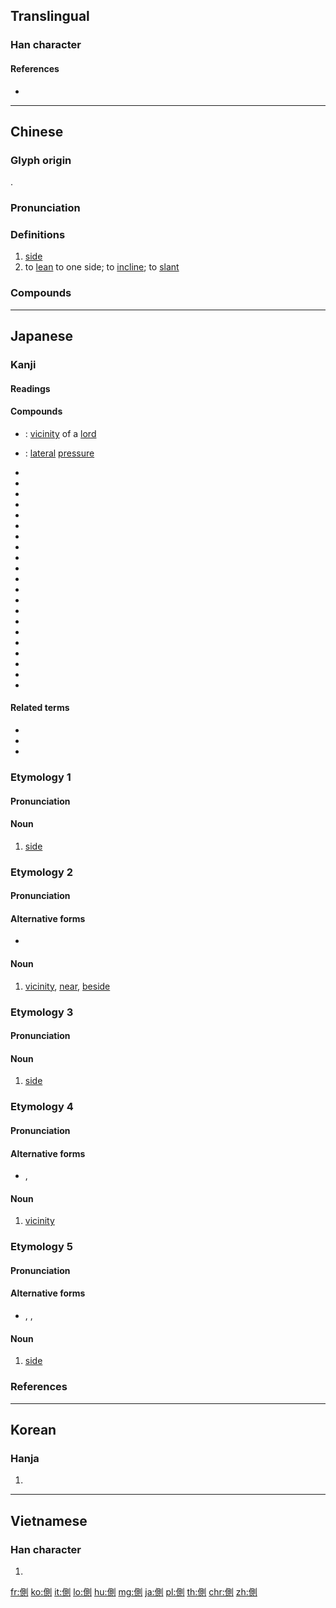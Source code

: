 {{character info/new}}
{{also|侧}}
==Translingual==

===Han character===
{{Han char|rn=9|rad=人|as=09|sn=11|four=22200|canj=OBCN|ids=⿰亻則}}

====References====
* {{Han ref|kx=0111.340|dkj=00897|dj=0238.060|hdz=10189.120|uh=5074|ud=20596|bh=B0BC|bd=45244}}

----

==Chinese==
{{zh-forms|s=侧}}

===Glyph origin===
{{Han etym}}
{{Han compound|人|alt1=亻|則|ls=psc|c1=s|c2=p}}.

===Pronunciation===
{{zh-pron
|m=cè
|c=zak1
|h=pfs=chet
|md=cháik/cáik
|md_note=cháik - “side”; cáik - “to lean to one side”
|mn=chhek
|w=4tseq
|mc=y
|oc=y
|cat=n,v
}}

===Definitions===
{{zh-hanzi}}

# [[side]]
# to [[lean]] to one side; to [[incline]]; to [[slant]]

===Compounds===
{{zh-der|側理紙|側柏|側豔|側滑|側影|側陋|側面|側芽|匾打側卓|側膜胎座|側離|側首|側麗|側鋒|側聽|傾側|側手翻|側錄|側線|側足|一側|側帽|側面圖|側枝|側歪|側蝕力|側耳|側微|側匿|側泳|側言|側記|反側|引人側目|側聞|側眼|側席|左側|側門|側室|側根|側筆|側脈|外側|展轉反側|側身|側重|側壓力|側翼|側擊|右側通行|右側|偪側|側視圖|側媚|側臥|側目|兩側|側目而視|側偃|攲側|東側|扶側|旁敲側擊|珠玉在側|清君側|搜揚側陋|轉輾反側|轉側不安|輾轉反側|重足側目|轉側|道路側目|逼側|腹側體腔|車側氣囊|翼側}}

----

==Japanese==

===Kanji===
{{ja-kanji|grade=4|rs=人09}}

====Readings====
{{ja-readings|goon=[[しき]] (shiki)|kanon=[[そく]] (soku)|kun=[[がわ]] (gawa), [[かわ]] (kawa), [[そば]] (soba)}}

====Compounds====
{{der-top|Compounds}}
* {{ja-r|君側|くんそく}}: [[vicinity]] of a [[lord]]
* {{ja-r|側圧|そくあつ}}: [[lateral]] [[pressure]]
* {{ja-r|側鎖|そくさ}}
* {{ja-r|側室|そくしつ}}
* {{ja-r|側射|そくしゃ}}
* {{ja-r|側車|そくしゃ}}
* {{ja-r|側線|そくせん}}
* {{ja-r|側背|そくはい}}
* {{ja-r|側部|そくぶ}}
* {{ja-r|側聞|そくぶん}}
* {{ja-r|側壁|そくへき}}
* {{ja-r|側辺|そくへん}}
* {{ja-r|側面|そくめん}}
* {{ja-r|側路|そくろ}}
* {{ja-r|側火山|そっかざん}}
* {{ja-r|側近|そっきん}}
* {{ja-r|側溝|そっこう}}
* {{ja-r|側根|そっこん}}
* {{ja-r|側頭|そくとう}}
* {{ja-r|側泳|そばえい}}
* {{ja-r|側杖|そばづえ}}
* {{ja-r|側女|そばめ}}
* {{ja-r|側役|そばやく}}
{{der-bottom}}

====Related terms====
* {{ja-r|側か|ほのか}}
* {{ja-r|側む|そばむ}}
* {{ja-r|側仕え|そばづかえ}}

===Etymology 1===
{{ja-kanjitab|がわ|yomi=k}}

====Pronunciation====
{{ja-pron|yomi=k|がわ|acc=0|acc_ref=DJR,NHK}}

====Noun====
{{ja-noun|がわ|hhira=がは}}

# [[side]]

===Etymology 2===
{{ja-kanjitab|そば|yomi=k}}

====Pronunciation====
{{ja-pron|yomi=k|そば|acc=1|acc_ref=DJR,NHK}}

====Alternative forms====
* {{ja-l|傍}}

====Noun====
{{ja-noun|そば}}

# [[vicinity]], [[near]], [[beside]]

===Etymology 3===
{{ja-kanjitab|かわ|yomi=k}}

====Pronunciation====
{{ja-pron|yomi=k|かわ|acc=2|acc_ref=DJR,NHK}}

====Noun====
{{ja-noun|かわ|hhira=かは}}

# [[side]]

===Etymology 4===
{{ja-kanjitab|はた|yomi=irr}}

====Pronunciation====
{{ja-pron|yomi=irr|はた|acc=0|acc_ref=DJR,NHK}}

====Alternative forms====
* {{ja-l|端}}, {{ja-l|傍}}

====Noun====
{{ja-noun|はた}}

# [[vicinity]]

===Etymology 5===
{{ja-kanjitab|かたわら|yomi=irr}}

====Pronunciation====
{{ja-pron|yomi=irr|かたわら|acc=0|acc_ref=DJR,NHK|acc2=4|acc2_ref=NHK}}

====Alternative forms====
* {{ja-l|傍ら}}, {{ja-l|旁}}, {{ja-l|脇}}

====Noun====
{{ja-noun|かたわら|hhira=かたはら}}

# [[side]]

===References===
<references/>

----

==Korean==

===Hanja===
{{ko-hanja|hangeul=측|rv=cheuk|mr=ch'ŭk}}

# {{defn|lang=ko|sort=人09}}

----

==Vietnamese==

===Han character===
{{vi-hantu|[[trắc]], [[trắt]], [[trặc]]|rs=人09}}

# {{defn|lang=vi|sort=人09}}

[[fr:側]]
[[ko:側]]
[[it:側]]
[[lo:側]]
[[hu:側]]
[[mg:側]]
[[ja:側]]
[[pl:側]]
[[th:側]]
[[chr:側]]
[[zh:側]]